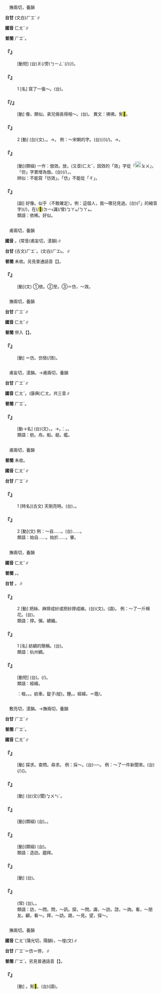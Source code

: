 
=={{ruby|仿|ㄈㄤˇ}}==

　撫兩切，養韻

'''台甘''' (文白)<rt>ㄏㆲˋ</rt>∥

'''國音''' <rt>ㄈㄤˇ</rt>∥

'''普閩''' <rt>ㄏㆲˋ</rt>。

    

==='''『{{ruby|相|ㄒㄧㄤ}}{{ruby|仿|ㄈㄤˇ}}』'''===
: [動短] (台){{ruby|兩|ㄋㆭ˫}}爿(/旁)<rt>ㄅㄧㄥˊ</rt>{{ruby|大|ㄉㄞ˫}}{{ruby|體|ㄊㆤˋ}}(/{{ruby|大|ㄉㄨㄚ˫}}{{ruby|部|ㄅㆦ˫}}{{ruby|分|ㄏㄨㄣ˫}}){{ruby|攏|ㄌㆲˋ}}{{ruby|相|ㄒㄧㄜ/ㄙㆩ}}{{ruby|親|ㄑㄧㄣ}}{{ruby|像|ㄑㄧㆫ˫/ㄑㄧㆧ˫}}(/{{ruby|<mark>&#xffa49;</mark>|ㆠㆤㆷ/ㆠㄨㆤㆷ}}{{ruby|共|ㄍㄤ˫}}{{ruby|款|ㄎㄨㄢˋ}}){{ruby|丌|ㆤ}}{{ruby|意|ㄧ˪}}{{ruby|思|ㄙㄨ˪}}。
    

==='''『{{ruby|仿|ㄈㄤˇ}}』'''===
:1  [名] 寫了一張～。(台){{ruby|看|ㄎㄨㆩ˪}}{{ruby|字|ㆢㄧ˫/ㄌㄧ˫}}{{ruby|帖|ㄊㄧㄚㆴ}}{{ruby|寫|ㄒㄧㄚˋ}}{{ruby|一|ㄐㄧㆵ ͘}}{{ruby|張|ㄉㄧㆧ/ㄉㄧㆫ}}{{ruby|字|ㄌㄧ˫/ㆢㄧ˫}}。
    

==='''『{{ruby|仿|ㄈㄤˇ}}{{ruby|佛|ㄈㄨˊ}}/{{ruby|彷|ㄈㄤˇ}}{{ruby|彿|ㄈㄨˊ}}』'''===
: [動] 像，類似。弟兄倆長得相～。(台){{ruby|兩|ㄋㆭ˫}}{{ruby|個|ㆤˊ}}{{ruby|兄|ㄏㄧㆩ}}{{ruby|弟|ㄉㄧ˫}}{{ruby|孲|ㄚˋ}}{{ruby|生|ㄒㆪ/ㄙㆥ}}{{ruby|做|ㄗㄨㆤ˪/ㄗㄜ˪}}{{ruby|<mark>&#xffa49;</mark>|ㆠㆤㆷ/ㆠㄨㆤㆷ}}{{ruby|共|ㄍㄤ˫}}{{ruby|款|ㄎㄨㄢˋ}}{{ruby|仔|ㄚ}}{{ruby|<mark>&#xffa49;</mark>|ㆠㆤㆷ/ㆠㄨㆤㆷ}}{{ruby|共|ㄍㄤ˫}}{{ruby|款|ㄎㄨㄢˋ}}。 異文：彿彿。髣<mark>&#xf955e;</mark>。
    

==='''『{{ruby|仿|ㄈㄤˇ}}』'''===
:2  [動] (台){{ruby|臨|ㄌㄧㆬˊ}}(文)，{{ruby|看|ㄎㄨㆩ˪}}{{ruby|寫|ㄒㄧㄚˋ}}。→{{ruby|模|ㆠㆦˊ}}{{ruby|倣|ㄏㆲˋ}}。 例：～宋朝的字。(台){{ruby|看|ㄎㄨㆩ˪}}{{ruby|寫|ㄒㄧㄚˋ}}(/{{ruby|臨|ㄌㄧㆬˊ}}){{ruby|宋|ㄙㆲ˪}}{{ruby|朝|ㄉㄧㄠˊ}}(/{{ruby|體|ㄊㆤˋ}}){{ruby|丌|ㆤ}}{{ruby|字|ㆢㄧ˫/ㄌㄧ˫}}。→{{ruby|學|ㄜㆷ ͘}}{{ruby|宋|ㄙㆲ˪}}{{ruby|朝|ㄉㄧㄠˊ}}{{ruby|丌|ㆤ}}{{ruby|字|ㄌㄧ˫/ㆢㄧ˫}}{{ruby|體|ㄊㄨㆤˋ/ㄊㆤˋ}}。
    

==='''『{{ruby|仿|ㄈㄤˇ}}{{ruby|效|ㄒㄧㄠˋ}}』'''===
: [動](類組) 一作：倣效。放，(又音)<rt>ㄈㄤˇ</rt>，因{{ruby|仿|ㄈㄤˇ}}效的「效」字從「[[File:c6ca.png|20px]]<rt>ㄆㄨ</rt>」，「仿」字累增為倣。(台){{ruby|模|ㆠㆦˊ}}{{ruby|倣|ㄏㆲˋ}}(/{{ruby|摹|ㆠㆦˊ}}{{ruby|仿|ㄏㆲˋ}})，{{ruby|學|ㄜㆷ ͘}}{{ruby|別|ㄅㄚㆵ ͘}}{{ruby|人|ㄌㄤˊ}}{{ruby|丌|ㆤ}}{{ruby|方|ㄏㆲ}}{{ruby|法|ㄏㄨㄚㆵ}}。
:辨似：不能寫「彷效」。「仿」不能從「ㄔ」。
:
    

==='''『{{ruby|仿|ㄈㄤˇ}}{{ruby|佛|ㄈㄨˊ}}』'''===
: [副] 好像。似乎（不敢確定）。例：這個人，我～哪兒見過。(台){{ruby|<mark>&#xffb50;</mark>|ㄐㄧㆵ}}(「{{ruby|此|ㄐㄧˋ}}{{ruby|一|ㄐㄧㆵ ͘}}」的縮音字)(/{{ruby|此|ㄐㄧㆵ}}){{ruby|個|ㆤˊ}}{{ruby|人|ㄌㄤˊ}}，{{ruby|我|ㆣㄨㄚˋ}}{{ruby|那|ㄋㄚˋ}}{{ruby|像|ㄑㄧㆫ˫/ㄑㄧㆧ˫}}在(/<mark>&#xf9853;</mark>)<rt>ㄉㄧ˫</rt>{{ruby|底|ㄉㄜˋ}}{{ruby|位|ㄨㄧ˫}}{{ruby|仔|ㄚ}}識(/曾)<rt>ㆠㄚㆵ/ㄅㄚㆵ</rt>{{ruby|看|ㄎㄨㆩ˪}}{{ruby|見|ㄍㆪ˪}}。
:類語：依稀。好似。
:
    

=={{ruby|放|ㄈㄤˇ}}==

　甫兩切，養韻

'''國音''' {{ruby|(文)|ㄈㄤˇ}}。(常音{{ruby|）|ㄈㄤˋ}}(甫妄切，漾韻)∥

'''台甘''' (古文)<rt>ㄏㆲˋ</rt>。(文白)<rt>ㄏㆲ˪</rt>。{{ruby|(語)|ㄅㄤ˪}}∥

'''普閩''' 未收。另見普通話音【{{ruby|放|ㄈㄤˋ}}】。

    

==='''『{{ruby|放|ㄈㄤˇ}}』'''===
: [動](文) ①依。②至。③＝仿，～效。
    

=={{ruby|倣|ㄈㄤˇ}}==

　撫兩切，養韻

'''台甘''' <rt>ㄏㆲˋ</rt>∥

'''國音''' <rt>ㄈㄤˇ</rt>∥

'''普閩''' 併入【{{ruby|仿|ㄈㄤˇ}}】。

    

==='''『{{ruby|倣|ㄈㄤˇ}}』'''===
: [動] ＝仿。仿傚(/效)。
    

=={{ruby|舫|ㄈㄤˇ}}==

　甫妄切，漾韻。→甫兩切，養韻

'''台甘''' <rt>ㄏㆲˋ</rt>{{ruby|。|ㄏㆲ}}∥

'''國音''' <rt>ㄈㄤˇ</rt>。(康典)<rt>ㄈㄤ</rt>{{ruby|、|ㄈㄤˋ}}{{ruby|、|ㄅㄤ}}。共三音∥

'''普閩''' <rt>ㄏㆲˋ</rt>。

    

==='''『{{ruby|舫|ㄈㄤˇ}}』'''===
: [動→名] (台)(文){{ruby|方|ㄏㆲ}}{{ruby|舟|ㄐㄧㄨ}}，{{ruby|兩|ㄋㆭ˫}}{{ruby|隻|ㄐㄧㄚㆷ}}{{ruby|船|ㄗㄨㄣˊ}}{{ruby|並|ㄅㄧㄥ˫}}{{ruby|排|ㄅㄞˊ}}{{ruby|連|ㄌㄧㄢˊ}}{{ruby|結|ㄍㄚㆵ}}{{ruby|做|ㄗㄨㆤ˪/ㄗㄜ˪}}{{ruby|一|ㄐㄧㆵ ͘}}{{ruby|伙|ㄏㄨㆤˋ}}。→{{ruby|轉|ㄗㄨㄢˋ}}{{ruby|指|ㄍㄧˋ/ㄐㄧˋ}}{{ruby|船|ㄗㄨㄣˊ}}{{ruby|仔|ㄚ}}。{{ruby|像|ㄑㄧㆫ˫/ㄑㄧㆧ˫}}：{{ruby|畫|ㄨㆤ˫}}{{ruby|舫|ㄏㆲˋ}}。{{ruby|一|ㄐㄧㆵ ͘}}{{ruby|種|ㄐㄧㆲˋ}}{{ruby|裝|ㄗㆭ}}{{ruby|飾|ㄊㆩ˫}}{{ruby|去|ㄎㄧ˪}}{{ruby|真|ㄐㄧㄣ}}{{ruby|美|ㆠㄧˋ}}{{ruby|麗|ㄌㆤ˫}}{{ruby|丌|ㆤ}}{{ruby|游|ㄧㄨˊ}}{{ruby|艇|ㄊㄧㄥˋ}}。
:類語：舫。舟。船。艇。艦。
:
    

=={{ruby|昉|ㄈㄤˇ}}==

　甫兩切，養韻

'''普閩''' 未收。

'''國音''' <rt>ㄈㄤˇ</rt>∥

'''台甘''' <rt>ㄏㆲˋ</rt>∥

    

==='''『{{ruby|昉|ㄈㄤˇ}}』'''===
:1  [時名](古文) 天剛亮時。(台){{ruby|日|ㆢㄧㆵ ͘/ㄌㄧㆵ ͘}}{{ruby|頭|ㄊㄠˊ}}{{ruby|適|ㄉㄨˋ}}{{ruby|即|ㄐㄧㄚㆷ}}{{ruby|出|ㄘㄨㆵ}}，{{ruby|開|ㄎㄞ}}{{ruby|始|ㄒㄧˋ}}{{ruby|光|ㄍㆲ}}{{ruby|明|ㆠㄧㄥˊ}}。
    

==='''『{{ruby|昉|ㄈㄤˇ}}』'''===
:2  [動](文) 例：～自……。(台){{ruby|自|ㄗㄨ˫}}……{{ruby|開|ㄎㄞ}}{{ruby|始|ㄒㄧˋ}}{{ruby|丌|ㆤ}}{{ruby|意|ㄧ˪}}{{ruby|思|ㄙㄨ˫}}。
:類語：始自……。始於……。肇。
:
    

=={{ruby|紡|ㄈㄤˇ}}==

　撫兩切，養韻

'''國音''' <rt>ㄈㄤˇ</rt>∥

'''普閩''' {{ruby|(文)|ㄏㆲˋ}}。{{ruby|(語)|ㄆㄤˋ}}。

'''台甘''' {{ruby|(文)|ㄏㆲˋ}}。{{ruby|(語)|ㄆㄤˋ}}∥

    

==='''『{{ruby|紡|ㄈㄤˇ}}』'''===
:2  [動] 把絲、麻擰成紗或把紗擰成線。(台){{ruby|紡|ㄏㆲˋ}}(文)。{{ruby|紡|ㄆㄤˋ}}(語)。 例：～了一斤棉花。(台){{ruby|紡|ㄆㄤˋ}}{{ruby|一|ㄐㄧㆵ ͘}}{{ruby|斤|ㄍㄨㄣ/ㄍㄧㄣ}}{{ruby|棉|ㄇㄧˊ}}{{ruby|花|ㄏㄨㆤ}}。
:類語：擰。彈。績織。
:
    

==='''『{{ruby|紡|ㄈㄤˇ}}』'''===
:1  [名] 紡綢的簡稱。(台){{ruby|紡|ㄏㆲˋ}}{{ruby|綢|ㄉㄧㄨˊ}}。
:類語：杭州綢。
:
    

==='''『{{ruby|紡|ㄈㄤˇ}}{{ruby|紗|ㄕㄚ}}』'''===
: [動短] (台){{ruby|紡|ㄆㄤˋ}}{{ruby|紗|ㄙㆤ}}。{{ruby|紡|ㄆㄤˋ}}{{ruby|績|ㄐㄧㆤㆶ}}(/{{ruby|織|ㄐㄧㆵ}})。
:類語：經緯。
:
:{{ruby|紡|ㄈㄤˇ}}{{ruby|具|ㄐㄩˋ}}：梭。{{ruby|桄|ㄍㄨㄤˋ}}。{{ruby|<mark>&#xffdf2;</mark>|ㄩㄝˋ}}。紡車。錠子(椗)。錘。{{ruby|筳|ㄊㄧㄥˊ}}。經緯。{{ruby|機|ㄐㄧ}}{{ruby|杼|ㄓㄨˋ/ㄊㄨˋ}}＝簆/{{ruby|筘|ㄎㄡˋ}}。
:
    

=={{ruby|訪|ㄈㄤˇ}}==

　敷亮切，漾韻。→撫兩切，養韻

'''台甘''' <rt>ㄏㆲˋ</rt>∥

'''普閩''' <rt>ㄏㆲˋ</rt>。

'''國音''' <rt>ㄈㄤˇ</rt>∥

    

==='''『{{ruby|訪|ㄈㄤˇ}}』'''===
: [動] 探求。查問。尋求。 例：採～。(台){{ruby|探|ㄊㆰ˪}}{{ruby|訪|ㄏㆲˋ}}{{ruby|採|ㄘㄞˋ}}{{ruby|集|ㄐㄧㆴ ͘}}──{{ruby|採|ㄘㄞˋ}}{{ruby|訪|ㄏㆲˋ}}。 例：～了一件新聞來。(台){{ruby|採|ㄘㄞˋ}}{{ruby|訪|ㄏㆲˋ}}{{ruby|著|ㄉㄧㄜㆷ ͘}}{{ruby|一|ㄐㄧㆵ ͘}}{{ruby|件|ㄍㄧㆩ˫}}(/{{ruby|塊|ㄉㆤ˪}}){{ruby|新|ㄒㄧㄣ}}{{ruby|聞|ㆠㄨㄣˊ}}({{ruby|材|ㄗㄞˊ}}{{ruby|料|ㄌㄧㄠ˫}})。
    

==='''『{{ruby|訪|ㄈㄤˇ}}{{ruby|古|ㄍㄨˇ}}』'''===
: [動] (台){{ruby|四|ㄒㄧ˪}}{{ruby|過|ㄍㆤ˪/ㄍㄨㆤ˪}}{{ruby|去|ㄎㄧ˪}}{{ruby|探|ㄊㆰ˪}}{{ruby|訪|ㄏㆲˋ}}{{ruby|古|ㄍㆦˋ}}{{ruby|蹟|ㄐㄧㆤㆶ}}{{ruby|舊|ㄍㄨ˫}}文(/聞)<rt>ㆠㄨㄣˊ</rt>。
    

==='''『{{ruby|訪|ㄈㄤˇ}}{{ruby|查|ㄔㄚˊ}}』'''===
: [動](類組) (台){{ruby|查|ㄘㄚˊ}}{{ruby|訪|ㄏㆲˋ}}。{{ruby|去|ㄎㄧ˪}}{{ruby|人|·ㄌㄤˊ}}{{ruby|丌|ㆤ}}{{ruby|厝|ㄘㄨ˪}}{{ruby|訪|ㄏㆲˋ}}{{ruby|問|ㄇㆭ˫/ㆠㄨㄣ˫}}{{ruby|調|ㄉㄧㄠ˫}}{{ruby|查|ㄗㄚ}}{{ruby|探|ㄊㆰ˪}}{{ruby|求|ㄍㄧㄨˊ}}。
    

==='''『{{ruby|訪|ㄈㄤˇ}}{{ruby|問|ㄨㄣˋ}}』'''===
: [動](類組) (台){{ruby|訪|ㄏㆲˋ}}{{ruby|問|ㄇㆭ˫/ㆠㄨㄣ˫}}。
:類語：造訪。趨拜。
:
    

==='''『{{ruby|造|ㄗㄠˋ}}{{ruby|訪|ㄈㄤˇ}}』'''===
: [動] (台){{ruby|去|·ㄎㄧ˪}}{{ruby|到|ㄍㄠ˪}}{{ruby|人|ㄌㄤˊ}}{{ruby|丌|ㆤ}}{{ruby|厝|ㄘㄨ˪}}{{ruby|拜|ㄅㄞ˪}}{{ruby|訪|ㄏㆲˋ}}。
    

==='''『{{ruby|訪|ㄈㄤˇ}}{{ruby|貧|ㄆㄧㄣˊ}}{{ruby|問|ㄨㄣˋ}}{{ruby|苦|ㄎㄨˇ}}』'''===
: (常) (台){{ruby|訪|ㄏㆲˋ}}{{ruby|貧|ㄅㄧㄣˊ}}{{ruby|問|ㄇㆭ˫/ㆠㄨㄣ˫}}{{ruby|苦|ㄎㆦˋ}}。{{ruby|去|ㄎㄧ˪}}{{ruby|一|ㄧㆵ}}{{ruby|般|ㄅㄨㆩ}}{{ruby|民|ㆠㄧㄣˊ}}{{ruby|眾|ㄐㄧㆲ˪}}{{ruby|查|ㄗㄚ/ㄘㄚˊ}}{{ruby|訪|ㄏㆲˋ}}{{ruby|慰|ㄨㄧ˪}}{{ruby|問|ㆠㄨㄣ˫}}{{ruby|貧|ㄅㄧㄣˊ}}{{ruby|苦|ㄎㆦˋ}}{{ruby|丌|ㆤ}}{{ruby|人|ㄌㄤˊ}}。
:類語：訪，～問。問，～訊。探，～問。諏，～訪。諮，～詢。看，～朋友。顧，看～。拜，～訪。謁，～見。望，探～。
:
    

=={{ruby|彷|ㄈㄤˇ}}==

　撫兩切。養韻

'''國音''' <rt>ㄈㄤˇ</rt>{{ruby|。|ㄆㄤˊ}}(蒲光切，陽韻)，～徨(文)∥

'''台甘''' <rt>ㄏㆲˋ</rt>＝仿{{ruby|。|ㄅㆲˊ}}＝徬，{{ruby|徬|ㄅㆲˊ}}{{ruby|徨|ㄏㆲˊ}}∥

'''普閩''' <rt>ㄏㆲˋ</rt>。另見普通話音【{{ruby|彷|ㄆㄤˊ}}】。

    

==='''『{{ruby|彷|ㄈㄤˇ}}{{ruby|彿|ㄈㄨˊ}}』'''===
: [動] {{ruby|仿|ㄈㄤˇ}}{{ruby|佛|ㄈㄨˊ}}。髣<mark>&#xf955e;</mark>。(台){{ruby|彷|ㄏㆲˋ}}{{ruby|彿|ㄏㄨㆵ}}(語)。
    
